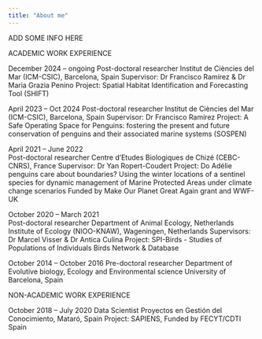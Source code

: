 ```yaml
---
title: "About me"
---
```




ADD SOME INFO HERE




ACADEMIC WORK EXPERIENCE 

December 2024 – ongoing
Post-doctoral researcher
Institut de Ciències del Mar (ICM-CSIC), Barcelona, Spain
Supervisor: Dr Francisco Ramírez & Dr Maria Grazia Penino
Project: Spatial Habitat Identification and Forecasting Tool (SHIFT)

April 2023 – Oct 2024
Post-doctoral researcher
Institut de Ciències del Mar (ICM-CSIC), Barcelona, Spain
Supervisor: Dr Francisco Ramírez
Project: A Safe Operating Space for Penguins: fostering the present and future conservation of penguins and their associated marine systems (SOSPEN)

April 2021 – June 2022	
Post-doctoral researcher
Centre d'Etudes Biologiques de Chizé (CEBC-CNRS), France
Supervisor: Dr Yan Ropert-Coudert
Project: Do Adélie penguins care about boundaries? Using the winter locations of a sentinel species for dynamic management of Marine Protected Areas under climate change scenarios
Funded by Make Our Planet Great Again grant and WWF-UK

October 2020 – March 2021	
Post-doctoral researcher
Department of Animal Ecology, Netherlands Institute of Ecology (NIOO-KNAW), Wageningen, Netherlands
Supervisors: Dr Marcel Visser & Dr Antica Culina
Project: SPI-Birds - Studies of Populations of Individuals Birds Network &	Database

October 2014 – October 2016	
Pre-doctoral researcher
Department of Evolutive biology, Ecology and Environmental science
University of Barcelona, Spain

NON-ACADEMIC WORK EXPERIENCE 

October 2018 – July 2020
Data Scientist
Proyectos en Gestión del Conocimiento, Mataró, Spain
Project: SAPIENS, Funded by FECYT/CDTI Spain 
